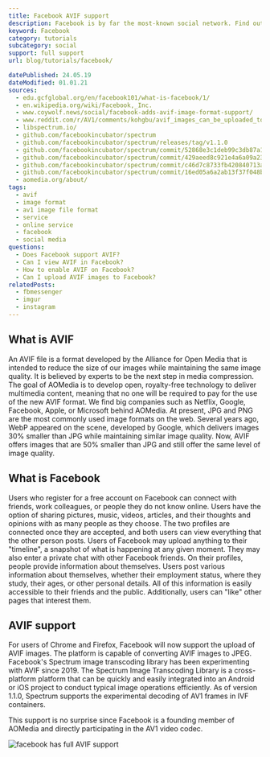 ```yaml
---
title: Facebook AVIF support
description: Facebook is by far the most-known social network. Find out how Facebook helps AVIF expand.
keyword: Facebook
category: tutorials
subcategory: social
support: full support
url: blog/tutorials/facebook/

datePublished: 24.05.19
dateModified: 01.01.21
sources:
  - edu.gcfglobal.org/en/facebook101/what-is-facebook/1/
  - en.wikipedia.org/wiki/Facebook,_Inc.
  - www.coywolf.news/social/facebook-adds-avif-image-format-support/
  - www.reddit.com/r/AV1/comments/kohgbu/avif_images_can_be_uploaded_to_facebook/
  - libspectrum.io/
  - github.com/facebookincubator/spectrum
  - github.com/facebookincubator/spectrum/releases/tag/v1.1.0
  - github.com/facebookincubator/spectrum/commit/52868e3c1deb99c3db87a16aa6734888b78a401e
  - github.com/facebookincubator/spectrum/commit/429aeed8c921e4a6a09a233190fb6d7d14be6e09
  - github.com/facebookincubator/spectrum/commit/c46d7c8733fb420840713ac674482df0ec33d0d1
  - github.com/facebookincubator/spectrum/commit/16ed05a6a2ab13f37f048be296aa6bee9a4f1e4e
  - aomedia.org/about/
tags:
  - avif
  - image format
  - av1 image file format
  - service
  - online service
  - facebook
  - social media
questions:
  - Does Facebook support AVIF?
  - Can I view AVIF in Facebook?
  - How to enable AVIF on Facebook?
  - Can I upload AVIF images to Facebook?
relatedPosts:
  - fbmessenger
  - imgur
  - instagram
---
```


## What is AVIF

An AVIF file is a format developed by the Alliance for Open Media that is intended to reduce the size of our images while maintaining the same image quality. It is believed by experts to be the next step in media compression. The goal of AOMedia is to develop open, royalty-free technology to deliver multimedia content, meaning that no one will be required to pay for the use of the new AVIF format. We find big companies such as Netflix, Google, Facebook, Apple, or Microsoft behind AOMedia. At present, JPG and PNG are the most commonly used image formats on the web. Several years ago, WebP appeared on the scene, developed by Google, which delivers images 30% smaller than JPG while maintaining similar image quality. Now, AVIF offers images that are 50% smaller than JPG and still offer the same level of image quality.

## What is Facebook

Users who register for a free account on Facebook can connect with friends, work colleagues, or people they do not know online. Users have the option of sharing pictures, music, videos, articles, and their thoughts and opinions with as many people as they choose. The two profiles are connected once they are accepted, and both users can view everything that the other person posts. Users of Facebook may upload anything to their "timeline", a snapshot of what is happening at any given moment. They may also enter a private chat with other Facebook friends. On their profiles, people provide information about themselves. Users post various information about themselves, whether their employment status, where they study, their ages, or other personal details. All of this information is easily accessible to their friends and the public. Additionally, users can "like" other pages that interest them.

## AVIF support

For users of Chrome and Firefox, Facebook will now support the upload of AVIF images. The platform is capable of converting AVIF images to JPEG.
Facebook's Spectrum image transcoding library has been experimenting with AVIF since 2019. The Spectrum Image Transcoding Library is a cross-platform platform that can be quickly and easily integrated into an Android or iOS project to conduct typical image operations efficiently. As of version 1.1.0, Spectrum supports the experimental decoding of AV1 frames in IVF containers.

This support is no surprise since Facebook is a founding member of AOMedia and directly participating in the AV1 video codec.

<Image src="facebook" alt="facebook has full AVIF support" />
